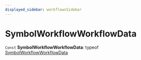 ```yaml
---
displayed_sidebar: workflowsSidebar
---
```



# SymbolWorkflowWorkflowData

 `Const` **SymbolWorkflowWorkflowData**: typeof [SymbolWorkflowWorkflowData](workflows.SymbolWorkflowWorkflowData.mdx)
